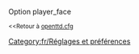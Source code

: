 {{fr/Amorce}}
Option player_face

<small><<Retour à [[Main/fr/Openttd.cfg|openttd.cfg]]</small>
[[Category:fr/Réglages et préférences]]